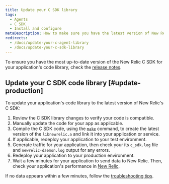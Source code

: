 ```yaml
---
title: Update your C SDK library
tags:
  - Agents
  - C SDK
  - Install and configure
metaDescription: How to make sure you have the latest version of New Relic's C SDK for your application's code library.
redirects:
  - /docs/update-your-c-agent-library
  - /docs/update-your-c-sdk-library
---
```


To ensure you have the most up-to-date version of the New Relic C SDK for your application's code library, check the [release notes](/docs/release-notes/agent-release-notes/c-release-notes).

## Update your C SDK code library [#update-production]

To update your application's code library to the latest version of New Relic's C SDK:

1. Review the C SDK library changes to verify your code is compatible.
2. Manually update the code for your app as applicable.
3. Compile the C SDK code, using the [`make`](https://github.com/newrelic/c-sdk#building) command, to create the latest version of the `libnewrelic.a` and link it into your application or service.
4. If applicable, redeploy your application to your test environment.
5. Generate traffic for your application, then check your its `c_sdk.log` file and `newrelic-daemon.log` output for any errors.
6. Redeploy your application to your production environment.
7. Wait a few minutes for your application to send data to New Relic. Then, check your application's performance in [New Relic](/docs/apm/applications-menu/monitoring/apm-overview-page).

If no data appears within a few minutes, follow the [troubleshooting tips](/docs/no-data-appears-c).
